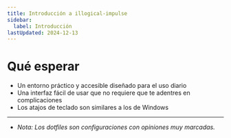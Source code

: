 ```yaml
---
title: Introducción a illogical-impulse
sidebar:
  label: Introducción
lastUpdated: 2024-12-13
---
```


# Qué esperar
- Un entorno práctico y accesible diseñado para el uso diario
- Una interfaz fácil de usar que no requiere que te adentres en complicaciones
- Los atajos de teclado son similares a los de Windows

---

- _Nota: Los dotfiles son configuraciones con opiniones muy marcadas._
